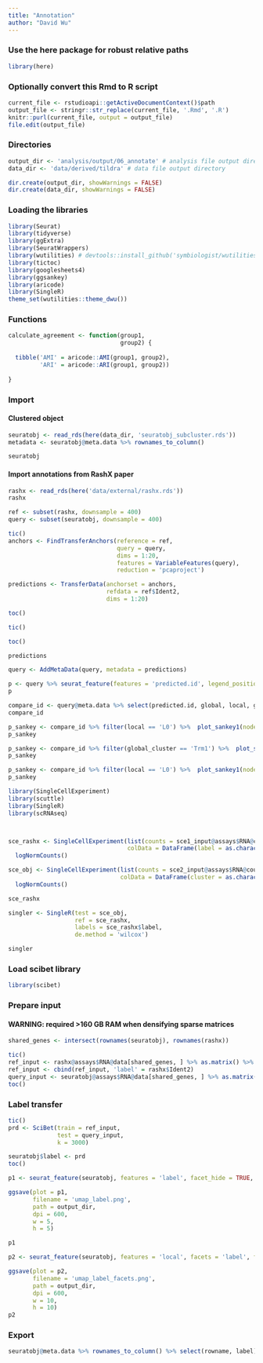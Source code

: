 ```yaml
---
title: "Annotation"
author: "David Wu"
---
```


### Use the here package for robust relative paths
```r
library(here)
```

### Optionally convert this Rmd to R script 
```r
current_file <- rstudioapi::getActiveDocumentContext()$path
output_file <- stringr::str_replace(current_file, '.Rmd', '.R')
knitr::purl(current_file, output = output_file)
file.edit(output_file)
```

### Directories
```r
output_dir <- 'analysis/output/06_annotate' # analysis file output directory
data_dir <- 'data/derived/tildra' # data file output directory

dir.create(output_dir, showWarnings = FALSE)
dir.create(data_dir, showWarnings = FALSE)
```

### Loading the libraries
```r
library(Seurat) 
library(tidyverse)
library(ggExtra)
library(SeuratWrappers)
library(wutilities) # devtools::install_github('symbiologist/wutilities')
library(tictoc)
library(googlesheets4)
library(ggsankey)
library(aricode)
library(SingleR)
theme_set(wutilities::theme_dwu())
```

### Functions
```r
calculate_agreement <- function(group1,
                                group2) {
  
  tibble('AMI' = aricode::AMI(group1, group2),
         'ARI' = aricode::ARI(group1, group2))
  
}

```

### Import
#### Clustered object
```r
seuratobj <- read_rds(here(data_dir, 'seuratobj_subcluster.rds'))
metadata <- seuratobj@meta.data %>% rownames_to_column()

seuratobj
```

#### Import annotations from RashX paper
```r
rashx <- read_rds(here('data/external/rashx.rds'))
rashx
```

```r
ref <- subset(rashx, downsample = 400) 
query <- subset(seuratobj, downsample = 400)
```


```r
tic()
anchors <- FindTransferAnchors(reference = ref, 
                               query = query,
                               dims = 1:20, 
                               features = VariableFeatures(query),
                               reduction = 'pcaproject')

predictions <- TransferData(anchorset = anchors,
                            refdata = ref$Ident2,
                            dims = 1:20)

toc()
```


```r
tic()

toc()

predictions
```

```r
query <- AddMetaData(query, metadata = predictions)
```
```r
p <- query %>% seurat_feature(features = 'predicted.id', legend_position = 'none', color_package = 'carto', color_palette = 'Bold')
p
```

```r
compare_id <- query@meta.data %>% select(predicted.id, global, local, global_cluster)
compare_id
```

```r
p_sankey <- compare_id %>% filter(local == 'L0') %>%  plot_sankey1(nodes = c('local', 'predicted.id'), top_n = 44, percentages = TRUE)
p_sankey
```

```r
p_sankey <- compare_id %>% filter(global_cluster == 'Trm1') %>%  plot_sankey1(nodes = c('global_cluster', 'predicted.id'), top_n = 44, percentages = TRUE)
p_sankey
```
```r
p_sankey <- compare_id %>% filter(local == 'L0') %>%  plot_sankey1(nodes = c('local', 'predicted.id'), top_n = 44, percentages = TRUE)
p_sankey
```

```r
library(SingleCellExperiment)
library(scuttle)
library(SingleR)
library(scRNAseq)



sce_rashx <- SingleCellExperiment(list(counts = sce1_input@assays$RNA@counts),
                                  colData = DataFrame(label = as.character(sce1_input$Ident2) %>% str_replace('[/-]', '_'))) %>% 
  logNormCounts()

sce_obj <- SingleCellExperiment(list(counts = sce2_input@assays$RNA@counts),
                                colData = DataFrame(cluster = as.character(sce2_input$global))) %>% 
  logNormCounts()
```


```r
sce_rashx
```

```r
singler <- SingleR(test = sce_obj,
                   ref = sce_rashx,
                   labels = sce_rashx$label,
                   de.method = 'wilcox')
```

```r
singler
```

### Load scibet library
```r
library(scibet)
```

### Prepare input
#### WARNING: required >160 GB RAM when densifying sparse matrices
```r
shared_genes <- intersect(rownames(seuratobj), rownames(rashx))

tic()
ref_input <- rashx@assays$RNA@data[shared_genes, ] %>% as.matrix() %>% t() %>% as.data.frame()
ref_input <- cbind(ref_input, 'label' = rashx$Ident2)
query_input <- seuratobj@assays$RNA@data[shared_genes, ] %>% as.matrix() %>% t() %>% as.data.frame()
toc()
```
### Label transfer
```r
tic()
prd <- SciBet(train = ref_input,
              test = query_input, 
              k = 3000)

seuratobj$label <- prd
toc()
```


```r
p1 <- seurat_feature(seuratobj, features = 'label', facet_hide = TRUE, color_package = 'carto', color_palette = 'Bold', rasterize_dpi = 600, legend_position = 'none')

ggsave(plot = p1,
       filename = 'umap_label.png',
       path = output_dir,
       dpi = 600,
       w = 5, 
       h = 5)

p1
```

```r
p2 <- seurat_feature(seuratobj, features = 'local', facets = 'label', facet_hide = FALSE, color_package = 'carto', color_palette = 'Bold', label = FALSE, legend_position = 'none', rasterize_dpi = 600)

ggsave(plot = p2,
       filename = 'umap_label_facets.png',
       path = output_dir,
       dpi = 600,
       w = 10, 
       h = 10)
p2
```
### Export
```r
seuratobj@meta.data %>% rownames_to_column() %>% select(rowname, label) %>% write_tsv(here(output_dir, 'labels.tsv.gz'))
```
